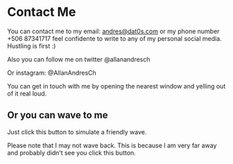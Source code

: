 

# Contact Me

You can contact me to my email: andres@dat0s.com or my phone number +506 87341717 feel confidente to write
to any of my personal social media.  Hustling is first :)

Also you can follow me on twitter @allanandresch

Or instagram: @AllanAndresCh

You can get in touch with me by opening the nearest window and yelling out of it real loud.

## Or you can wave to me

Just click this button to simulate a friendly wave.

<Wave />

Please note that I may not wave back. This is because I am very far away and probably didn’t see you click this button.
